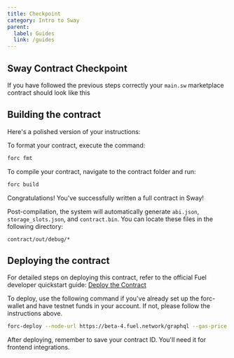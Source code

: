```yaml
---
title: Checkpoint
category: Intro to Sway
parent:
  label: Guides
  link: /guides
---
```


## Sway Contract Checkpoint

If you have followed the previous steps correctly your `main.sw` marketplace contract should look like this

<CodeImport
  file="../../examples/intro-to-sway/contract/src/main.sw"
  comment="all"
  commentType="//"
  lang="sway"
/>

## Building the contract

Here's a polished version of your instructions:

To format your contract, execute the command:
```sh
forc fmt
```

To compile your contract, navigate to the contract folder and run:
```sh
forc build
```
Congratulations! You've successfully written a full contract in Sway!

Post-compilation, the system will automatically generate `abi.json`, `storage_slots.json`, and `contract.bin`. You can locate these files in the following directory:
```
contract/out/debug/*
```

## Deploying the contract

For detailed steps on deploying this contract, refer to the official Fuel developer quickstart guide: 
[Deploy the Contract](https://docs.fuel.network/guides/quickstart/building-a-smart-contract/#deploy-the-contract)

To deploy, use the following command if you've already set up the forc-wallet and have testnet funds in your account. If not, please follow the instructions above.

```sh
forc-deploy --node-url https://beta-4.fuel.network/graphql --gas-price 1 --gas-limit 1000000
```

After deploying, remember to save your contract ID. You'll need it for frontend integrations.